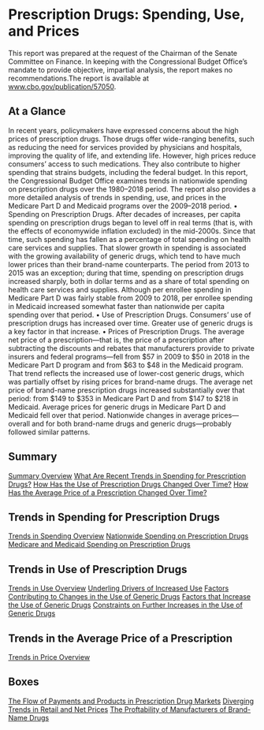 ---
---
# Prescription Drugs: Spending, Use, and Prices

This report was prepared at the request of the Chairman of the Senate Committee on Finance. In
keeping with the Congressional Budget Office’s mandate to provide objective, impartial analysis, the
report makes no recommendations.The report is available at www.cbo.gov/publication/57050.

## At a Glance

In recent years, policymakers have expressed concerns about the high prices of prescription drugs.
Those drugs offer wide-ranging benefits, such as reducing the need for services provided by physicians
and hospitals, improving the quality of life, and extending life. However, high prices reduce
consumers’ access to such medications. They also contribute to higher spending that strains budgets,
including the federal budget.
In this report, the Congressional Budget Office examines trends in nationwide spending on
prescription drugs over the 1980–2018 period. The report also provides a more detailed analysis
of trends in spending, use, and prices in the Medicare Part D and Medicaid programs over the
2009–2018 period.
• Spending on Prescription Drugs. After decades of increases, per capita spending on prescription
drugs began to level off in real terms (that is, with the effects of economywide inflation excluded)
in the mid-2000s. Since that time, such spending has fallen as a percentage of total spending on
health care services and supplies. That slower growth in spending is associated with the growing
availability of generic drugs, which tend to have much lower prices than their brand-name
counterparts.
The period from 2013 to 2015 was an exception; during that time, spending on prescription drugs
increased sharply, both in dollar terms and as a share of total spending on health care services and
supplies. Although per enrollee spending in Medicare Part D was fairly stable from 2009 to 2018,
per enrollee spending in Medicaid increased somewhat faster than nationwide per capita spending
over that period.
• Use of Prescription Drugs. Consumers’ use of prescription drugs has increased over time. Greater
use of generic drugs is a key factor in that increase.
• Prices of Prescription Drugs. The average net price of a prescription—that is, the price of a
prescription after subtracting the discounts and rebates that manufacturers provide to private
insurers and federal programs—fell from $57 in 2009 to $50 in 2018 in the Medicare Part D
program and from $63 to $48 in the Medicaid program. That trend reflects the increased use of
lower-cost generic drugs, which was partially offset by rising prices for brand-name drugs. The
average net price of brand-name prescription drugs increased substantially over that period: from
$149 to $353 in Medicare Part D and from $147 to $218 in Medicaid. Average prices for generic
drugs in Medicare Part D and Medicaid fell over that period. Nationwide changes in average
prices—overall and for both brand-name drugs and generic drugs—probably followed similar
patterns.

## Summary

[Summary Overview](notes/cbo_report_jan2022_pdsup_summary.mdx)
[What Are Recent Trends in Spending for Prescription Drugs?](notes/cbo_report_jan2022_pdsup_trend_spend.mdx)
[How Has the Use of Prescription Drugs Changed Over Time?](notes/cbo_report_jan2022_pdsup_use_time.mdx)
[How Has the Average Price of a Prescription Changed Over Time?](notes/cbo_report_jan2022_pdsup_price_time.mdx)

## Trends in Spending for Prescription Drugs

[Trends in Spending Overview](notes/cbo_report_jan2022_pdsup_trend_spend_overview.mdx)
[Nationwide Spending on Prescription Drugs](notes/cbo_report_jan2022_pdsup_trend_spend_nationwide.mdx)
[Medicare and Medicaid Spending on Prescription Drugs](notes/cbo_report_jan2022_pdsup_trend_spend_medicare_medicaid.mdx)

## Trends in Use of Prescription Drugs

[Trends in Use Overview](notes/cbo_report_jan2022_pdsup_use_time_overview.mdx)
[Underling Drivers of Increased Use](notes/cbo_report_jan2022_pdsup_use_time_drivers.mdx)
[Factors Contributing to Changes in the Use of Generic Drugs](notes/cbo_report_jan2022_pdsup_use_time_generic.mdx)
[Factors that Increase the Use of Generic Drugs](notes/cbo_report_jan2022_pdsup_use_time_generic_factors.mdx)
[Constraints on Further Increases in the Use of Generic Drugs](notes/cbo_report_jan2022_pdsup_use_time_generic_constraints.mdx)

## Trends in the Average Price of a Prescription

[Trends in Price Overview](notes/cbo_report_jan2022_pdsup_price_time_overview.mdx)

## Boxes

[The Flow of Payments and Products in Prescription Drug Markets](notes/cbo_report_jan2022_pdsup_box_flow.mdx)
[Diverging Trends in Retail and Net Prices](notes/cbo_report_jan2022_pdsup_box_diverging.mdx)
[The Proftability of Manufacturers of Brand-Name Drugs](notes/cbo_report_jan2022_pdsup_box_profitability.mdx)